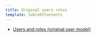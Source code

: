 ```yaml
---
title: Original users roles
template: tableOfContents
---
```


* [Users and roles (original user model)](/docs/accounts/original-accounts-billing/original-users-roles/users-roles-original-user-model)
